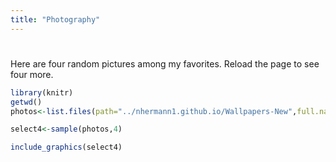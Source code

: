```yaml
---
title: "Photography"
---
```


# 

Here are four random pictures among my favorites. Reload the page to see four more.

``` r
library(knitr)
getwd()
photos<-list.files(path="../nhermann1.github.io/Wallpapers-New",full.names = T)

select4<-sample(photos,4)

include_graphics(select4)
```


